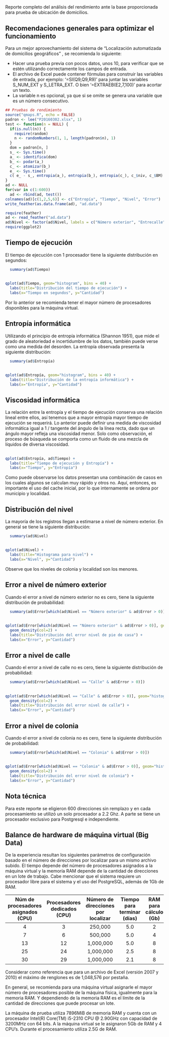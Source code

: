 ##

Reporte completo del análisis del rendimiento ante la base proporcionada para prueba de ubicación de domicilios.

## Recomendaciones generales para optimizar el funcionamiento

Para un mejor aprovechamiento del sistema de "Localización automatizada de domicilios geográficos"  <localhost:13838/ldom>, se recomienda lo siguiente:

- Hacer una prueba previa con pocos datos, unos 10, para verificar que se estén utilizando correctamente los campos de entrada.
- El archivo de Excel puede contener fórmulas para construir las variables de entrada, por ejemplo: '=SI(Q9,Q9,R9)' para juntar las variables S_NUM_EXT y S_LETRA_EXT. O bien '=EXTRAEB(E2,7,100)' para acortar un texto.
- La variable n es opcional, ya que si se omite se genera una variable que es un número consecutivo.

```r
## Pruebas de rendimiento
source("qmaps.R", echo = FALSE)
padron <- lee("P20160302.xlsx", 1)
test <- function(n = NULL) {
  if(is.null(n)) {
    require(random)
    n <- randomNumbers(1, 1, length(padron$n), 1)
  }
  dom = padron[n, ]
  s_ <- Sys.time()
  a_ <- identifica(dom)
  b_ <- podar(a_)
  c_ <- atomizar(b_)
  e_ <- Sys.time()
  c( e_ - s_, entropia(a_), entropia(b_), entropia(c_), c_$niv, c_$BM)
}
ad <- NULL
for(var in c(1:600))
  ad <- rbind(ad, test())
colnames(ad)[c(1,2,5,6)] <- c("Entropía", "Tiempo", "Nivel", "Error")
write_feather(as.data.frame(ad), "ad.data")
```

```r
require(feather)
ad <- read_feather("ad.data")
ad$Nivel <- factor(ad$Nivel, labels = c("Número exterior", "Entrecalle", "Calle", "Colonia", "Localidad"))
require(ggplot2)
```

## Tiempo de ejecución

El tiempo de ejecución con 1 procesador tiene la siguiente distribución en segundos:
```r
  summary(ad$Tiempo)
```

##
```r
qplot(ad$Tiempo, geom="histogram", bins = 40) +
  labs(title="Distribución del tiempo de ejecución") +
  labs(x="Tiempo en segundos", y="Cantidad")
```

Por lo anterior se recomienda tener el mayor número de procesadores disponibles para la máquina virtual.

## Entropía informática

Utilizando el principio de entropía informática (Shannon 1951),
que mide el grado de aleatoriedad e incertidumbre
de los datos, también puede verse como una medida del desorden.
La entropía observada presenta la siguiente distribución:

```r
  summary(ad$Entropía)
```

##
```r
qplot(ad$Entropía, geom="histogram", bins = 40) +
  labs(title="Distribución de la entropía informática") +
  labs(x="Entropía", y="Cantidad")
```

## Viscosidad informática

La relación entre la entropía y el tiempo de ejecución conserva una relación lineal entre ellos, así tenemos que a mayor entropía mayor tiempo de ejecución se requerirá. Lo anterior puede definir una medida de viscosidad informática igual a 1 / tangente del ángulo de la línea recta, dado que un ángulo mayor refleja una viscosidad menor. Solo como observación, el proceso de búsqueda se comporta como un fluido de una mezcla de líquidos de diversa viscosidad.

##
```r
qplot(ad$Entropía, ad$Tiempo) +
  labs(title="Tiempo de ejecución y Entropía") +
  labs(x="Tiempo", y="Entropía")
```

Como puede observarse los datos presentan una combinación de casos en los cuales algunos se calculan muy rápido y otros no. Aquí, entonces, es importante el uso del cache inicial, por lo que internamente se ordena por municipio y localidad.

## Distribución del nivel

La mayoría de los registros llegan a estimarse a nivel de número exterior. En general se tiene la siguiente distribución:
```r
  summary(ad$Nivel)
```

##
```r
qplot(ad$Nivel) +
  labs(title="Histograma para nivel") +
  labs(x="Nivel", y="Cantidad")
```

Observe que los niveles de colonia y localidad son los menores.

## Error a nivel de número exterior

Cuando el error a nivel de número exterior no es cero, tiene la siguiente distribución de probabilidad:
```r
  summary(ad$Error[which(ad$Nivel == "Número exterior" & ad$Error > 0)])
```

##
```r
qplot(ad$Error[which(ad$Nivel == "Número exterior" & ad$Error > 0)], geom="histogram", bins = 30) +
  geom_density(col=2) + 
  labs(title="Distribución del error nivel de pie de casa") +
  labs(x="Error", y="Cantidad")
```

## Error a nivel de calle

Cuando el error a nivel de calle no es cero, tiene la siguiente distribución de probabilidad:

```r
  summary(ad$Error[which(ad$Nivel == "Calle" & ad$Error > 0)])
```

##
```r
qplot(ad$Error[which(ad$Nivel == "Calle" & ad$Error > 0)], geom="histogram", bins = 20) +
  geom_density(col=2) + 
  labs(title="Distribución del error nivel de calle") +
  labs(x="Error", y="Cantidad")
```

## Error a nivel de colonia

Cuando el error a nivel de colonia no es cero, tiene la siguiente distribución de probabilidad:
```r
  summary(ad$Error[which(ad$Nivel == "Colonia" & ad$Error > 0)])
```

##
```r
qplot(ad$Error[which(ad$Nivel == "Colonia" & ad$Error > 0)], geom="histogram", bins = 10) +
  geom_density(col=2) + 
  labs(title="Distribución del error nivel de colonia") +
  labs(x="Error", y="Cantidad")
```

## Nota técnica

Para este reporte se eligieron 600 direcciones sin remplazo y en cada procesamiento se utilizó un solo procesador a 2.2 Ghz. A parte se tiene un procesador exclusivo para Postgresql e independiente.

## Balance de hardware de máquina virtual (Big Data)

De la experiencia resultan los siguientes parámetros de configuración basado en el número de direcciones por localizar para un mismo archivo subido. El tiempo depende del número de procesadores asignados a la máquina virtual y la memoría RAM depende de la cantidad de direcciones en un lote de trabajo. Cabe mencionar que el sistema requiere un procesador libre para el sistema y el uso del PostgreSQL, además de 1Gb de RAM.

Núm de procesadores asignados (CPU) | Procesadores dedicados (CPU) | Número de direcciones por localizar | Tiempo para terminar (días) | RAM para cálculo  (Gb)| RAM mínima (Gb) | RAM recomendada (Gb)
:-------:|:-------:|:-------:|:-------:|:-------:|:-------:|:-------:
 4 |  3 |   250,000 | 5.0 | 2 | 3 |  4
 7 |  6 |   500,000 | 5.0 | 4 | 5 |  6
13 | 12 | 1,000,000 | 5.0 | 8 | 9 | 10
25 | 24 | 1,000,000 | 2.5 | 8 | 9 | 10
30 | 29 | 1,000,000 | 2.1 | 8 | 9 | 10

Considerar como referencia que para un archivo de Excel (versión 2007 y 2010) el máximo de renglones es de 1,048,576 por pestaña.

En general, se recomienda para una máquina virtual asignarle el mayor número de procesadores posible de la máquina física, igualmente para la memoria RAM. Y dependiendo de la memoria RAM es el límite de la cantidad de direcciones que puede procesar un lote.

La máquina de prueba utiliza 7896MiB de memoria RAM y cuenta con un procesador Intel(R) Core(TM) i5-2310 CPU @ 2.90GHz con capacidad de 3200MHz con 64 bits. A la máquina virtual se le asignaron 5Gb de RAM y 4 CPU's. Durante el procesamiento utiliza 2.5G de RAM.
